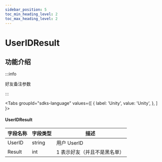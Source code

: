 ```yaml
---
sidebar_position: 5
toc_min_heading_level: 2
toc_max_heading_level: 2
---
```


# UserIDResult

## 功能介绍

:::info

好友备注参数

:::

<Tabs
groupId="sdks-language"
values={[
{ label: 'Unity', value: 'Unity', },
]
}>

<TabItem value="Unity">

#### UserIDResult

| 字段名称 | 字段类型 | 描述                         |
| -------- | -------- | ---------------------------- |
| UserID   | string   | 用户 UserID                  |
| Result   | int      | 1 表示好友（并且不是黑名单） |

</TabItem>

</Tabs>
